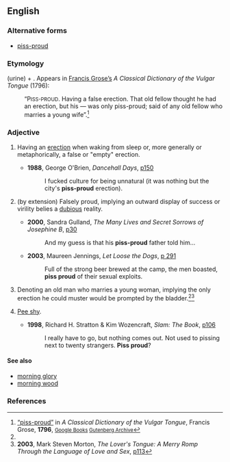 ==English==

===Alternative forms===
* [[piss-proud]]

===Etymology===
{{term|piss}} (urine) + {{term|proud}}.  Appears in [[w:Francis Grose|Francis Grose’s]] ''A Classical Dictionary of the Vulgar Tongue'' (1796):
: “P<small>ISS-PROUD</small>. Having a false erection. That old fellow thought he had an erection, but his — was only piss-proud; said of any old fellow who marries a young wife”.<ref name="Grose">[http://books.google.com/books?id=TbJKAAAAMAAJ&pg=PT175&dq=%22piss+proud%22 “piss-proud”] in ''A Classical Dictionary of the Vulgar Tongue'', Francis Grose, '''1796''', <small>[http://books.google.com/books?id=TbJKAAAAMAAJ&pg=PT175&dq=%22piss+proud%22 Google Books] [http://www.gutenberg.org/etext/5402 Gutenberg Archive]</small></ref>

===Adjective===
{{en-adj|-}}

# {{context|British|vulgar}} Having an [[erection]] when waking from sleep or, more generally or metaphorically, a false or "empty" erection.
#* '''1988''', George O'Brien, ''Dancehall Days'', [http://books.google.com/books?q=%22city%27s+piss+proud%22 p150]
#*: I fucked culture for being unnatural (it was nothing but the city's '''piss-proud''' erection).
# {{context|British|vulgar}} (by extension) Falsely proud, implying an outward display of success or virility belies a [[dubious]] reality.
#* '''2000''', Sandra Gulland, ''The Many Lives and Secret Sorrows of Josephine B'', [http://books.google.com/books?id=rav61X3KZJUC&pg=PA30&dq=%22piss+proud%22&sig=PZbRfpp3zMYe2NpkBKUnnXV_Q0o p30]
#*: And my guess is that his '''piss-proud''' father told him...
#* '''2003''', Maureen Jennings, ''Let Loose the Dogs'', [http://books.google.com/books?id=xoieH39cpzAC&pg=PA291&dq=%22piss+proud%22&sig=1W1Z2F-I7qQWakAd3fwJNPLf6bs p 291]
#*: Full of the strong beer brewed at the camp, the men boasted, '''piss proud''' of their sexual exploits.
# {{context|British|pejorative|dated}} Denoting an old man who marries a young woman, implying the only erection he could muster would be prompted by the bladder.<ref name="Grose"/><ref>'''2003''', Mark Steven Morton, ''The Lover's Tongue: A Merry Romp Through the Language of Love and Sex'', [http://books.google.com/books?id=yIg_2QaT3vAC&pg=PA113&dq=%22piss+proud%22&sig=8wQo4JyiGB876ANXxK2alV1aBY8#PPA113,M1p p113]</ref>
# {{rare}} [[Pee shy]].
#* '''1998''', Richard H. Stratton & Kim Wozencraft, ''Slam: The Book'', [http://books.google.com/books?id=KOAKKLRicaoC&pg=PA106&dq=%22piss+proud%22&sig=wIVandvoqjB2DHDIR4IWQEEj39k p106]
#*: I really have to go, but nothing comes out. Not used to pissing next to twenty strangers. '''Piss proud'''?

====See also====
* [[morning glory]]
* [[morning wood]] {{US}}

===References===
<references/>
